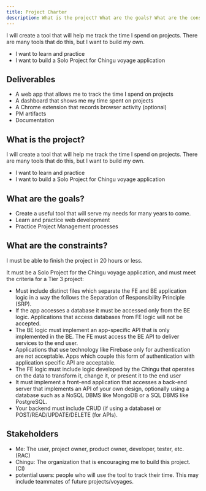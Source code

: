 ```yaml
---
title: Project Charter
description: What is the project? What are the goals? What are the constraints? Who cares?
---
```


I will create a tool that will help me track the time I spend on projects.
There are many tools that do this, but I want to build my own.
* I want to learn and practice
* I want to build a Solo Project for Chingu voyage application


## Deliverables
* A web app that allows me to track the time I spend on projects
* A dashboard that shows me my time spent on projects
* A Chrome extension that records browser activity (optional)
* PM artifacts
* Documentation


## What is the project?
I will create a tool that will help me track the time I spend on projects.
There are many tools that do this, but I want to build my own.
* I want to learn and practice
* I want to build a Solo Project for Chingu voyage application


## What are the goals?

* Create a useful tool that will serve my needs for many years to come.
* Learn and practice web development
* Practice Project Management processes

## What are the constraints?

I must be able to finish the project in 20 hours or less.

It must be a Solo Project for the Chingu voyage application, and must meet the criteria for a Tier 3 project:
* Must include distinct files which separate the FE and BE application logic in a way the follows the Separation of Responsibility Principle (SRP).
* If the app accesses a database it must be accessed only from the BE logic. Applications that access databases from FE logic will not be accepted.
* The BE logic must implement an app-specific API that is only implemented in the BE. The FE must access the BE API to deliver services to the end user.
* Applications that use technology like Firebase only for authentication are not acceptable. Apps which couple this form of authentication with application specific API are acceptable.
* The FE logic must include logic developed by the Chingu that operates on the data to transform it, change it, or present it to the end user
* It must implement a front-end application that accesses a back-end server that implements an API of your own design, optionally using a database such as a NoSQL DBMS like MongoDB or a SQL DBMS like PostgreSQL.
* Your backend must include CRUD (if using a database) or POST/READ/UPDATE/DELETE (for APIs).


## Stakeholders

* Me: The user, project owner, product owner, developer, tester, etc. (RAC)
* Chingu: The organization that is encouraging me to build this project. (CI)
* potential users: people who will use the tool to track their time. This may include teammates of future projects/voyages.

